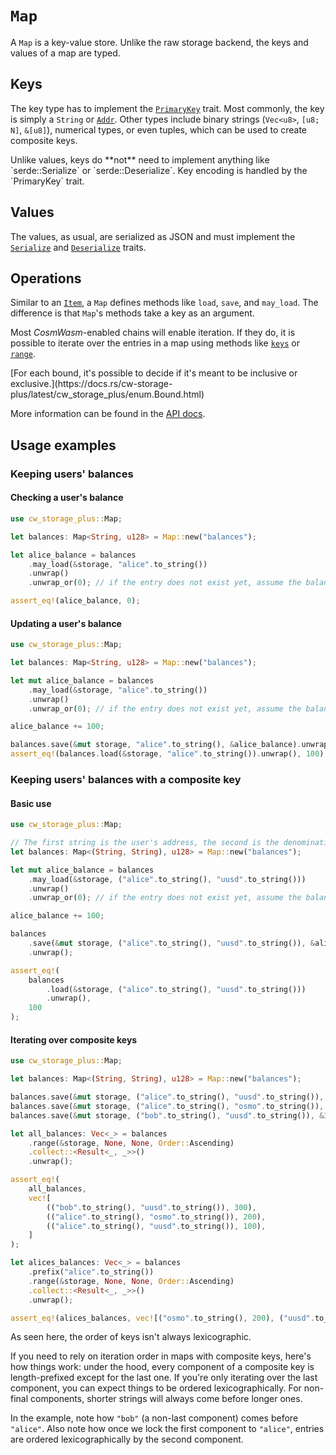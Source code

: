 
# `Map`

A `Map` is a key-value store. Unlike the raw storage backend, the keys and
values of a map are typed.

## Keys

The key type has to implement the
[`PrimaryKey`](https://docs.rs/cw-storage-plus/latest/cw_storage_plus/trait.PrimaryKey.html)
trait. Most commonly, the key is simply a `String` or
[`Addr`](https://docs.rs/cosmwasm-std/latest/cosmwasm_std/struct.Addr.html).
Other types include binary strings (`Vec<u8>`, `[u8; N]`, `&[u8]`), numerical
types, or even tuples, which can be used to create composite keys.

<Callout>
Unlike values, keys do **not** need to implement anything like `serde::Serialize` or `serde::Deserialize`. Key encoding is handled by the `PrimaryKey` trait.
</Callout>

## Values

The values, as usual, are serialized as JSON and must implement the
[`Serialize`](https://docs.serde.rs/serde/trait.Serialize.html) and
[`Deserialize`](https://docs.serde.rs/serde/trait.Deserialize.html) traits.

## Operations

Similar to an [`Item`](./item), a `Map` defines methods like `load`, `save`, and
`may_load`. The difference is that `Map`'s methods take a key as an argument.

Most _CosmWasm_-enabled chains will enable iteration. If they do, it is possible
to iterate over the entries in a map using methods like
[`keys`](https://docs.rs/cw-storage-plus/latest/cw_storage_plus/struct.Map.html#method.keys)
or
[`range`](https://docs.rs/cw-storage-plus/latest/cw_storage_plus/struct.Map.html#method.range).

<Callout>
  [For each bound, it's possible to decide if it's meant to be inclusive or exclusive.](https://docs.rs/cw-storage-plus/latest/cw_storage_plus/enum.Bound.html)
</Callout>

More information can be found in the
[API docs](https://docs.rs/cw-storage-plus/latest/cw_storage_plus/struct.Map.html).

## Usage examples

### Keeping users' balances

#### Checking a user's balance

```rust template="storage"
use cw_storage_plus::Map;

let balances: Map<String, u128> = Map::new("balances");

let alice_balance = balances
    .may_load(&storage, "alice".to_string())
    .unwrap()
    .unwrap_or(0); // if the entry does not exist yet, assume the balance is 0

assert_eq!(alice_balance, 0);
```

#### Updating a user's balance

```rust template="storage"
use cw_storage_plus::Map;

let balances: Map<String, u128> = Map::new("balances");

let mut alice_balance = balances
    .may_load(&storage, "alice".to_string())
    .unwrap()
    .unwrap_or(0); // if the entry does not exist yet, assume the balance is 0

alice_balance += 100;

balances.save(&mut storage, "alice".to_string(), &alice_balance).unwrap();
assert_eq!(balances.load(&storage, "alice".to_string()).unwrap(), 100);
```

### Keeping users' balances with a composite key

#### Basic use

```rust template="storage"
use cw_storage_plus::Map;

// The first string is the user's address, the second is the denomination
let balances: Map<(String, String), u128> = Map::new("balances");

let mut alice_balance = balances
    .may_load(&storage, ("alice".to_string(), "uusd".to_string()))
    .unwrap()
    .unwrap_or(0); // if the entry does not exist yet, assume the balance is 0

alice_balance += 100;

balances
    .save(&mut storage, ("alice".to_string(), "uusd".to_string()), &alice_balance)
    .unwrap();

assert_eq!(
    balances
        .load(&storage, ("alice".to_string(), "uusd".to_string()))
        .unwrap(),
    100
);
```

#### Iterating over composite keys

```rust template="storage"
use cw_storage_plus::Map;

let balances: Map<(String, String), u128> = Map::new("balances");

balances.save(&mut storage, ("alice".to_string(), "uusd".to_string()), &100).unwrap();
balances.save(&mut storage, ("alice".to_string(), "osmo".to_string()), &200).unwrap();
balances.save(&mut storage, ("bob".to_string(), "uusd".to_string()), &300).unwrap();

let all_balances: Vec<_> = balances
    .range(&storage, None, None, Order::Ascending)
    .collect::<Result<_, _>>()
    .unwrap();

assert_eq!(
    all_balances,
    vec![
        (("bob".to_string(), "uusd".to_string()), 300),
        (("alice".to_string(), "osmo".to_string()), 200),
        (("alice".to_string(), "uusd".to_string()), 100),
    ]
);

let alices_balances: Vec<_> = balances
    .prefix("alice".to_string())
    .range(&storage, None, None, Order::Ascending)
    .collect::<Result<_, _>>()
    .unwrap();

assert_eq!(alices_balances, vec![("osmo".to_string(), 200), ("uusd".to_string(), 100)]);
```

<Callout type="warning">

As seen here, the order of keys isn't always lexicographic.

If you need to rely on iteration order in maps with composite keys, here's how
things work: under the hood, every component of a composite key is
length-prefixed except for the last one. If you're only iterating over the last
component, you can expect things to be ordered lexicographically. For non-final
components, shorter strings will always come before longer ones.

In the example, note how `"bob"` (a non-last component) comes before `"alice"`.
Also note how once we lock the first component to `"alice"`, entries are ordered
lexicographically by the second component.

</Callout>
